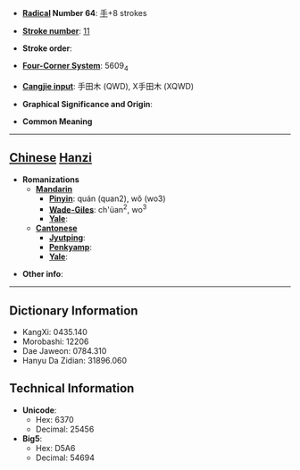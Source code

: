 * '''[[Wiktionary:Chinese radical index| Radical]] Number 64''': [[Wiktionary:Chinese radical index 手|手]]+8 strokes

* '''[[Wiktionary:Chinese total strokes index|Stroke number]]''': [[Wiktionary:Chinese total strokes index 11|11]]

* '''Stroke order''': 

* '''[[Wiktionary:Chinese four corner index|Four-Corner System]]''': 5609<sub>4</sub>

* '''[[Wiktionary:Chinese Cangjie index|Cangjie input]]''': 手田木 (QWD), X手田木 (XQWD)

* '''Graphical Significance and Origin''': 

* '''Common Meaning'''

----

== [[Chinese]] [[Hanzi]] ==

* '''Romanizations'''
** '''[[Mandarin]]'''
*** '''[[Pinyin]]''': quán (quan2), wǒ (wo3)
*** '''[[Wade-Giles]]''': ch'üan<sup>2</sup>, wo<sup>3</sup>
*** '''[[Yale]]''': 
** '''[[Cantonese]]'''
*** '''[[Jyutping]]''':
*** '''[[Penkyamp]]''': 
*** '''[[Yale]]''': 

* '''Other info''': 

----

== Dictionary Information ==

* KangXi: 0435.140
* Morobashi: 12206
* Dae Jaweon: 0784.310
* Hanyu Da Zidian: 31896.060

== Technical Information ==

* '''Unicode''':
** Hex: 6370
** Decimal: 25456
* '''Big5''':
** Hex: D5A6
** Decimal: 54694